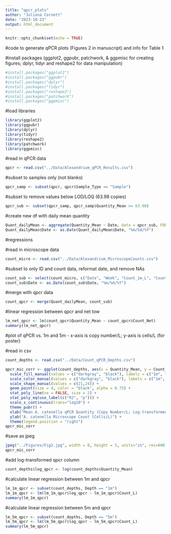 ```yaml
---
title: "qpcr_plots"
author: "Juliana Cornett"
date: "2023-10-23"
output: html_document
---
```


```r
knitr::opts_chunk$set(echo = TRUE)
```

#code to generate qPCR plots (Figures 2 in manuscript) and info for Table 1

#install packages (ggplot2, ggpubr, patchwork, & ggpmisc for creating figures; dplyr, tidyr and reshape2 for data manipulation)

```r
#install.packages("ggplot2")
#install.packages("ggpubr")
#install.packages("dplyr")
#install.packages("tidyr")
#install.packages("reshape2")
#install.packages("patchwork")
#install.packages("ggpmisc")
```

#load libraries

```r
library(ggplot2)
library(ggpubr)
library(dplyr)
library(tidyr)
library(reshape2)
library(patchwork)
library(ggpmisc)
```

#read in qPCR data 

```r
qpcr <- read.csv("../Data/Alexandrium_qPCR_Results.csv")
```

#subset to samples only (not blanks)

```r
qpcr_samp <- subset(qpcr, qpcr$Sample_Type == "Sample")
```

#subset to remove values below LOD/LOQ (63.98 copies)

```r
qpcr_sub <- subset(qpcr_samp, qpcr_samp$Quantity_Mean >= 63.98)
```

#create new df with daily mean quantity

```r
Quant_dailyMean <- aggregate(Quantity_Mean ~ Date, data = qpcr_sub, FUN = mean)
Quant_dailyMean$Date <- as.Date(Quant_dailyMean$Date, "%m/%d/%Y")
```

#regressions

#read in microscope data

```r
count_micro <- read.csv("../Data/Alexandrium_MicroscopeCounts.csv")
```

#subset to only ID and count data, reformat date, and remove NAs

```r
count_sub <- select(count_micro, c("Date", "Week", "Count_1m_L", "Count_5m_L", "Count_Net")) %>% na.omit()
count_sub$Date <- as.Date(count_sub$Date, "%m/%d/%Y")
```

#merge with qpcr data

```r
count_qpcr <- merge(Quant_dailyMean, count_sub)
```

#linear regression between qpcr and net tow

```r
lm_net_qpcr <- lm(count_qpcr$Quantity_Mean ~ count_qpcr$Count_Net)
summary(lm_net_qpcr)
```

#plot of qPCR vs. 1m and 5m - x-axis is copy number/L; y-axis is cells/L (for poster)

#read in csv

```r
count_depths <- read.csv("../Data/Count_qPCR_Depths.csv")
```

```r
qpcr_mic_corr <- ggplot(count_depths, aes(x = Quantity_Mean, y = Count_L, color = Depth, fill = Depth, shape = Depth)) + 
  scale_fill_manual(values = c("darkgray", "black"), labels = c("1m", "5m")) +
  scale_color_manual(values = c("darkgray", "black"), labels = c("1m", "5m")) +
  scale_shape_manual(values = c(21,24)) +
  geom_point(size = 4, color = "black", alpha = 0.75) + 
  stat_poly_line(se = FALSE, size = 2) +
  stat_poly_eq(use_label(c("R2", "p"))) +
  scale_x_continuous(trans="log10") +
  theme_pubr() +
  xlab("Mean A. catenella qPCR Quantity (Copy Number/L; Log-transformed)") +
  ylab("A. catenella Microscope Count (Cells/L)") +
  theme(legend.position = "right")
qpcr_mic_corr
```

#save as jpeg

```r
jpeg("../Figures/Fig2.jpg", width = 8, height = 5, units="in", res=600)
qpcr_mic_corr
```

#add log-transformed qpcr column

```r
count_depths$log_qpcr <- log(count_depths$Quantity_Mean)
```

#calculate linear regression between 1m and qpcr

```r
lm_1m_qpcr <- subset(count_depths, Depth == "1m") 
lm_1m_qpcr <- lm(lm_1m_qpcr$log_qpcr ~ lm_1m_qpcr$Count_L)
summary(lm_1m_qpcr)
```

#calculate linear regression between 5m and qpcr

```r
lm_5m_qpcr <- subset(count_depths, Depth == "5m") 
lm_5m_qpcr <- lm(lm_5m_qpcr$log_qpcr ~ lm_5m_qpcr$Count_L)
summary(lm_5m_qpcr)
```

